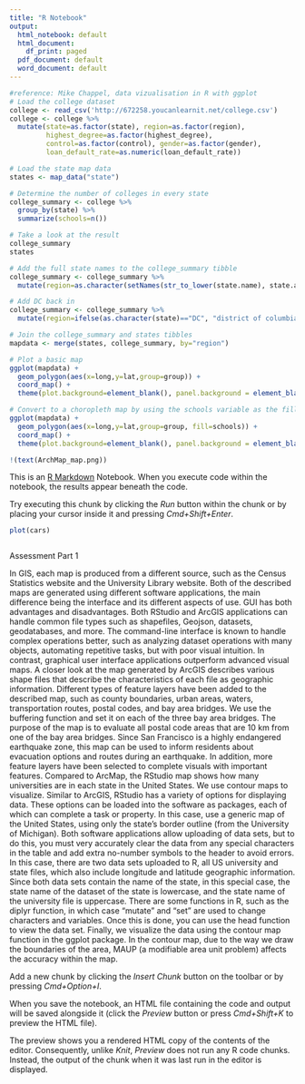 ---
title: "R Notebook"
output:
  html_notebook: default
  html_document:
    df_print: paged
  pdf_document: default
  word_document: default
---
```{r}
#reference: Mike Chappel, data vizualisation in R with ggplot
# Load the college dataset
college <- read_csv('http://672258.youcanlearnit.net/college.csv')
college <- college %>%
  mutate(state=as.factor(state), region=as.factor(region),
         highest_degree=as.factor(highest_degree),
         control=as.factor(control), gender=as.factor(gender),
         loan_default_rate=as.numeric(loan_default_rate))

# Load the state map data 
states <- map_data("state")

# Determine the number of colleges in every state
college_summary <- college %>%
  group_by(state) %>%
  summarize(schools=n())

# Take a look at the result
college_summary
states

# Add the full state names to the college_summary tibble
college_summary <- college_summary %>%
  mutate(region=as.character(setNames(str_to_lower(state.name), state.abb)[as.character(state)]))

# Add DC back in
college_summary <- college_summary %>%
  mutate(region=ifelse(as.character(state)=="DC", "district of columbia",region)) 

# Join the college_summary and states tibbles
mapdata <- merge(states, college_summary, by="region")

# Plot a basic map
ggplot(mapdata) +
  geom_polygon(aes(x=long,y=lat,group=group)) +
  coord_map() +
  theme(plot.background=element_blank(), panel.background = element_blank(), axis.title=element_blank(), axis.ticks=element_blank(), axis.text=element_blank()) 

# Convert to a choropleth map by using the schools variable as the fill
ggplot(mapdata) +
  geom_polygon(aes(x=long,y=lat,group=group, fill=schools)) +
  coord_map() +
  theme(plot.background=element_blank(), panel.background = element_blank(), axis.title=element_blank(), axis.ticks=element_blank(), axis.text=element_blank()) 

!(text(ArchMap_map.png))
```

This is an [R Markdown](http://rmarkdown.rstudio.com) Notebook. When you execute code within the notebook, the results appear beneath the code. 

Try executing this chunk by clicking the *Run* button within the chunk or by placing your cursor inside it and pressing *Cmd+Shift+Enter*. 

```{r}
plot(cars)
```

```{r}

```
Assessment Part 1

In GIS, each map is produced from a different source, such as the Census Statistics website and the University Library website. Both of the described maps are generated using different software applications, the main difference being the interface and its different aspects of use. GUI has both advantages and disadvantages. Both RStudio and ArcGIS applications can handle common file types such as shapefiles, Geojson, datasets, geodatabases, and more. The command-line interface is known to handle complex operations better, such as analyzing dataset operations with many objects, automating repetitive tasks, but with poor visual intuition. In contrast, graphical user interface applications outperform advanced visual maps. A closer look at the map generated by ArcGIS describes various shape files that describe the characteristics of each file as geographic information. Different types of feature layers have been added to the described map, such as county boundaries, urban areas, waters, transportation routes, postal codes, and bay area bridges. We use the buffering function and set it on each of the three bay area bridges. The purpose of the map is to evaluate all postal code areas that are 10 km from one of the bay area bridges. Since San Francisco is a highly endangered earthquake zone, this map can be used to inform residents about evacuation options and routes during an earthquake. In addition, more feature layers have been selected to complete visuals with important features. Compared to ArcMap, the RStudio map shows how many universities are in each state in the United States. We use contour maps to visualize. Similar to ArcGIS, RStudio has a variety of options for displaying data. These options can be loaded into the software as packages, each of which can complete a task or property. In this case, use a generic map of the United States, using only the state's border outline (from the University of Michigan). Both software applications allow uploading of data sets, but to do this, you must very accurately clear the data from any special characters in the table and add extra no-number symbols to the header to avoid errors. In this case, there are two data sets uploaded to R, all US university and state files, which also include longitude and latitude geographic information. Since both data sets contain the name of the state, in this special case, the state name of the dataset of the state is lowercase, and the state name of the university file is uppercase. There are some functions in R, such as the diplyr function, in which case "mutate" and "set" are used to change characters and variables. Once this is done, you can use the head function to view the data set. Finally, we visualize the data using the contour map function in the ggplot package. In the contour map, due to the way we draw the boundaries of the area, MAUP (a modifiable area unit problem) affects the accuracy within the map.

Add a new chunk by clicking the *Insert Chunk* button on the toolbar or by pressing *Cmd+Option+I*.

When you save the notebook, an HTML file containing the code and output will be saved alongside it (click the *Preview* button or press *Cmd+Shift+K* to preview the HTML file). 

The preview shows you a rendered HTML copy of the contents of the editor. Consequently, unlike *Knit*, *Preview* does not run any R code chunks. Instead, the output of the chunk when it was last run in the editor is displayed.

